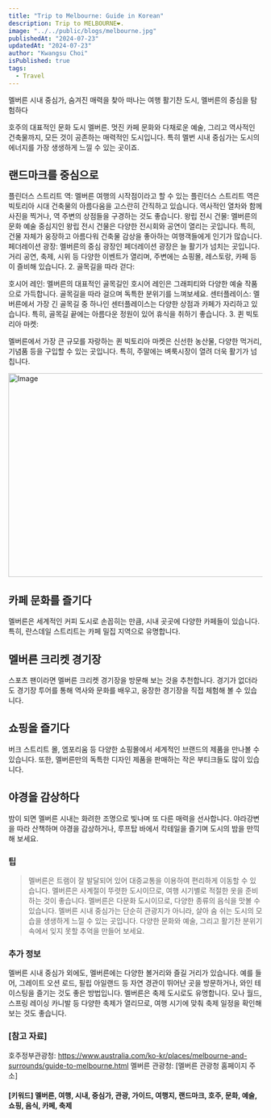 ```yaml
---
title: "Trip to Melbourne: Guide in Korean"
description: Trip to MELBOURNE❤️.
image: "../../public/blogs/melbourne.jpg"
publishedAt: "2024-07-23"
updatedAt: "2024-07-23"
author: "Kwangsu Choi"
isPublished: true
tags:
  - Travel
---
```


멜버른 시내 중심가, 숨겨진 매력을 찾아 떠나는 여행
활기찬 도시, 멜버른의 중심을 탐험하다

호주의 대표적인 문화 도시 멜버른. 멋진 카페 문화와 다채로운 예술, 그리고 역사적인 건축물까지, 모든 것이 공존하는 매력적인 도시입니다. 특히 멜번 시내 중심가는 도시의 에너지를 가장 생생하게 느낄 수 있는 곳이죠.

## **랜드마크를 중심으로**

플린더스 스트리트 역: 멜버른 여행의 시작점이라고 할 수 있는 플린더스 스트리트 역은 빅토리아 시대 건축물의 아름다움을 고스란히 간직하고 있습니다. 역사적인 열차와 함께 사진을 찍거나, 역 주변의 상점들을 구경하는 것도 좋습니다.
왕립 전시 건물: 멜버른의 문화 예술 중심지인 왕립 전시 건물은 다양한 전시회와 공연이 열리는 곳입니다. 특히, 건물 자체가 웅장하고 아름다워 건축물 감상을 좋아하는 여행객들에게 인기가 많습니다.
페더레이션 광장: 멜버른의 중심 광장인 페더레이션 광장은 늘 활기가 넘치는 곳입니다. 거리 공연, 축제, 시위 등 다양한 이벤트가 열리며, 주변에는 쇼핑몰, 레스토랑, 카페 등이 즐비해 있습니다. 2. 골목길을 따라 걷다:

호시어 레인: 멜버른의 대표적인 골목길인 호시어 레인은 그래피티와 다양한 예술 작품으로 가득합니다. 골목길을 따라 걸으며 독특한 분위기를 느껴보세요.
센터플레이스: 멜버른에서 가장 긴 골목길 중 하나인 센터플레이스는 다양한 상점과 카페가 자리하고 있습니다. 특히, 골목길 끝에는 아름다운 정원이 있어 휴식을 취하기 좋습니다. 3. 퀸 빅토리아 마켓:

멜버른에서 가장 큰 규모를 자랑하는 퀸 빅토리아 마켓은 신선한 농산물, 다양한 먹거리, 기념품 등을 구입할 수 있는 곳입니다. 특히, 주말에는 벼룩시장이 열려 더욱 활기가 넘칩니다.

<Image
	src="/blogs/degrave.jpg"
	width="718"
	height="404"
	alt="Image"
	sizes="100vw"
/>

## **카페 문화를 즐기다**

멜버른은 세계적인 커피 도시로 손꼽히는 만큼, 시내 곳곳에 다양한 카페들이 있습니다. 특히, 란스데일 스트리트는 카페 밀집 지역으로 유명합니다.

## **멜버른 크리켓 경기장**

스포츠 팬이라면 멜버른 크리켓 경기장을 방문해 보는 것을 추천합니다. 경기가 없더라도 경기장 투어를 통해 역사와 문화를 배우고, 웅장한 경기장을 직접 체험해 볼 수 있습니다.

## **쇼핑을 즐기다**

버크 스트리트 몰, 엠포리움 등 다양한 쇼핑몰에서 세계적인 브랜드의 제품을 만나볼 수 있습니다. 또한, 멜버른만의 독특한 디자인 제품을 판매하는 작은 부티크들도 많이 있습니다.

## **야경을 감상하다**

밤이 되면 멜버른 시내는 화려한 조명으로 빛나며 또 다른 매력을 선사합니다. 야라강변을 따라 산책하며 야경을 감상하거나, 루프탑 바에서 칵테일을 즐기며 도시의 밤을 만끽해 보세요.

### 팁

> 멜버른은 트램이 잘 발달되어 있어 대중교통을 이용하여 편리하게 이동할 수 있습니다.
> 멜버른은 사계절이 뚜렷한 도시이므로, 여행 시기별로 적절한 옷을 준비하는 것이 좋습니다.
> 멜버른은 다문화 도시이므로, 다양한 종류의 음식을 맛볼 수 있습니다.
> 멜버른 시내 중심가는 단순히 관광지가 아니라, 살아 숨 쉬는 도시의 모습을 생생하게 느낄 수 있는 곳입니다. 다양한 문화와 예술, 그리고 활기찬 분위기 속에서 잊지 못할 추억을 만들어 보세요.

### 추가 정보

멜버른 시내 중심가 외에도, 멜버른에는 다양한 볼거리와 즐길 거리가 있습니다. 예를 들어, 그레이트 오션 로드, 필립 아일랜드 등 자연 경관이 뛰어난 곳을 방문하거나, 와인 테이스팅을 즐기는 것도 좋은 방법입니다.
멜버른은 축제 도시로도 유명합니다. 모나 월드, 스프링 레이싱 카니발 등 다양한 축제가 열리므로, 여행 시기에 맞춰 축제 일정을 확인해 보는 것도 좋습니다.

### [참고 자료]

호주정부관광청: https://www.australia.com/ko-kr/places/melbourne-and-surrounds/guide-to-melbourne.html
멜버른 관광청: [멜버른 관광청 홈페이지 주소]

#### [키워드] 멜버른, 여행, 시내, 중심가, 관광, 가이드, 여행지, 랜드마크, 호주, 문화, 예술, 쇼핑, 음식, 카페, 축제
